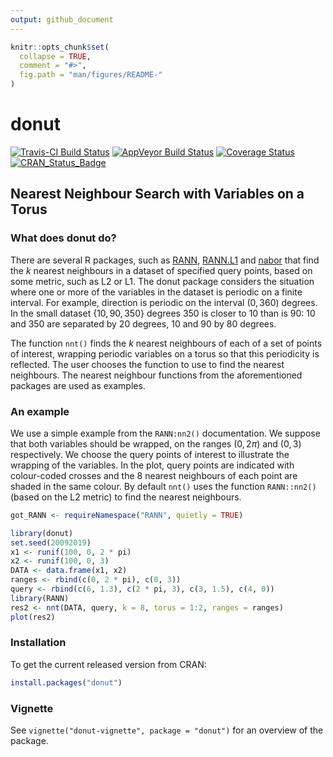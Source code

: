 ```yaml
---
output: github_document
---
```


<!-- README.md is generated from README.Rmd. Please edit that file -->

```r
knitr::opts_chunk$set(
  collapse = TRUE,
  comment = "#>",
  fig.path = "man/figures/README-"
)
```

# donut

[![Travis-CI Build Status](https://travis-ci.org/paulnorthrop/donut.svg?branch=master)](https://travis-ci.org/paulnorthrop/donut) 
[![AppVeyor Build Status](https://ci.appveyor.com/api/projects/status/github/paulnorthrop/donut?branch=master&svg=true)](https://ci.appveyor.com/project/paulnorthrop/donut)
[![Coverage Status](https://codecov.io/github/paulnorthrop/donut/coverage.svg?branch=master)](https://codecov.io/github/paulnorthrop/donut?branch=master)
[![CRAN_Status_Badge](https://www.r-pkg.org/badges/version/donut)](https://cran.r-project.org/package=donut)

## Nearest Neighbour Search with Variables on a Torus

### What does donut do?

There are several R packages, such as [RANN](https://cran.r-project.org/package=RANN), [RANN.L1](https://cran.r-project.org/package=RANN.L1) and [nabor](https://cran.r-project.org/package=nabor) that find the $k$ nearest neighbours in a dataset of specified query points, based on some metric, such as L2 or L1.  The donut package considers the situation where one or more of the variables in the dataset is periodic on a finite interval.  For example, direction is periodic on the interval $(0, 360)$ degrees.  In the small dataset $\{10, 90, 350\}$ degrees 350 is closer to 10 than is 90: 10 and 350 are separated by 20 degrees, 10 and 90 by 80 degrees.

The function `nnt()` finds the $k$ nearest neighbours of each of a set of points of interest, wrapping periodic variables on a torus so that this periodicity is reflected. The user chooses the function to use to find the nearest neighbours.  The nearest neighbour functions from the aforementioned packages are used as examples.

### An example

We use a simple example from the `RANN:nn2()` documentation.  We suppose that both variables should be wrapped, on the ranges $(0, 2\pi)$ and $(0, 3)$ respectively.  We choose the query points of interest to illustrate the wrapping of the variables.  In the plot, query points are indicated with colour-coded crosses and the 8 nearest neighbours of each point are shaded in the same colour.  By default `nnt()` uses the function `RANN::nn2()` (based on the L2 metric) to find the nearest neighbours.

```r
got_RANN <- requireNamespace("RANN", quietly = TRUE)
```

```r
library(donut)
set.seed(20092019)
x1 <- runif(100, 0, 2 * pi)
x2 <- runif(100, 0, 3)
DATA <- data.frame(x1, x2)
ranges <- rbind(c(0, 2 * pi), c(0, 3))
query <- rbind(c(6, 1.3), c(2 * pi, 3), c(3, 1.5), c(4, 0))
library(RANN)
res2 <- nnt(DATA, query, k = 8, torus = 1:2, ranges = ranges)
plot(res2)
```

### Installation

To get the current released version from CRAN:

```r
install.packages("donut")
```

### Vignette

See `vignette("donut-vignette", package = "donut")` for an overview of the package.

